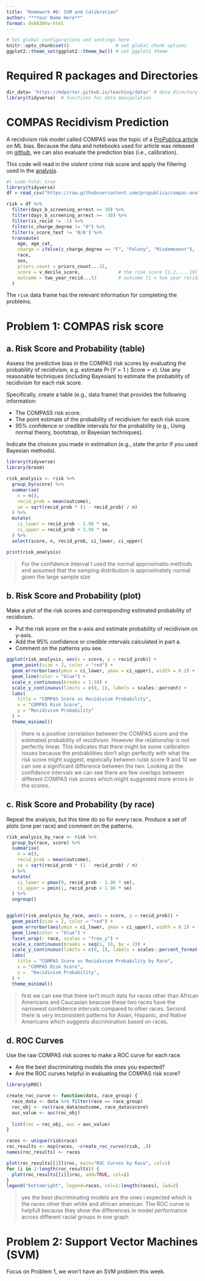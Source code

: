 ```yaml
---
title: "Homework #6: SVM and Calibration" 
author: "**Your Name Here**"
format: ds6030hw-html
---
```


```r
# Set global configurations and settings here
knitr::opts_chunk$set()                 # set global chunk options
ggplot2::theme_set(ggplot2::theme_bw()) # set ggplot2 theme
```

# Required R packages and Directories {.unnumbered .unlisted}

```r
dir_data= 'https://mdporter.github.io/teaching/data/' # data directory
library(tidyverse)  # functions for data manipulation  
```


# COMPAS Recidivism Prediction

A recidivism risk model called COMPAS was the topic of a [ProPublica article](https://www.propublica.org/article/machine-bias-risk-assessments-in-criminal-sentencing/) on ML bias. Because the data and notebooks used for article was released on [github](https://github.com/propublica/compas-analysis), we can also evaluate the prediction bias (i.e., calibration). 

This code will read in the *violent crime* risk score and apply the filtering used in the [analysis](https://github.com/propublica/compas-analysis/blob/master/Compas%20Analysis.ipynb).
```r
#| code-fold: true
library(tidyverse)
df = read_csv("https://raw.githubusercontent.com/propublica/compas-analysis/master/compas-scores-two-years-violent.csv")

risk = df %>% 
  filter(days_b_screening_arrest <= 30) %>%
  filter(days_b_screening_arrest >= -30) %>% 
  filter(is_recid != -1) %>%
  filter(c_charge_degree != "O") %>%
  filter(v_score_text != 'N/A') %>% 
  transmute(
    age, age_cat,
    charge = ifelse(c_charge_degree == "F", "Felony", "Misdemeanor"),
    race,
    sex,                 
    priors_count = priors_count...15,
    score = v_decile_score,              # the risk score {1,2,...,10}
    outcome = two_year_recid...53        # outcome {1 = two year recidivate}
  )
```

The `risk` data frame has the relevant information for completing the problems.



# Problem 1: COMPAS risk score


## a. Risk Score and Probability (table)

Assess the predictive bias in the COMPAS risk scores by evaluating the probability of recidivism, e.g. estimate $\Pr(Y = 1 \mid \text{Score}=x)$. Use any reasonable techniques (including Bayesian) to estimate the probability of recidivism for each risk score. 

Specifically, create a table (e.g., data frame) that provides the following information:

- The COMPASS risk score.
- The point estimate of the probability of recidivism for each risk score.
- 95% confidence or credible intervals for the probability (e.g., Using normal theory, bootstrap, or Bayesian techniques).

Indicate the choices you made in estimation (e.g., state the prior if you used Bayesian methods).

::: {.callout-note title="Solution"}
```r
library(tidyverse)
library(broom)

risk_analysis <- risk %>%
  group_by(score) %>%
  summarise(
    n = n(),
    recid_prob = mean(outcome),
    se = sqrt(recid_prob * (1 - recid_prob) / n)
  ) %>%
  mutate(
    ci_lower = recid_prob - 1.96 * se,
    ci_upper = recid_prob + 1.96 * se
  ) %>%
  select(score, n, recid_prob, ci_lower, ci_upper)

print(risk_analysis)
```
> For the confidence interval I used the normal approximatio methods and assumed that the samping distribution is approximately normal given the large sample size

:::

## b. Risk Score and Probability (plot)

Make a plot of the risk scores and corresponding estimated probability of recidivism. 

- Put the risk score on the x-axis and estimate probability of recidivism on y-axis.
- Add the 95% confidence or credible intervals calculated in part a.
- Comment on the patterns you see. 

::: {.callout-note title="Solution"}
```r
ggplot(risk_analysis, aes(x = score, y = recid_prob)) +
  geom_point(size = 2, color = "red") +
  geom_errorbar(aes(ymin = ci_lower, ymax = ci_upper), width = 0.2) +
  geom_line(color = "blue") +
  scale_x_continuous(breaks = 1:10) +
  scale_y_continuous(limits = c(0, 1), labels = scales::percent) +
  labs(
    title = "COMPAS Score vs Recidivism Probability",
    x = "COMPAS Risk Score",
    y = "Recidivism Probability"
  ) +
  theme_minimal()

```
> there is a positive correlation between the COMPAS score and the estimated probability of recidivism. However the relationship is not perfectly linear. This indicates that there might be some calibration issues because the probabilities don't align perfectly with what the risk score might suggest, espeically between ruisk score 9 and 10 we can see a significant difference between the two. Looking at the confidence intervals we can see there are few overlaps between different COMPAS risk scores which might suggested more errors in the scores. 
:::

## c. Risk Score and Probability (by race)

Repeat the analysis, but this time do so for every race. Produce a set of plots (one per race) and comment on the patterns. 


::: {.callout-note title="Solution"}
```r
risk_analysis_by_race <- risk %>%
  group_by(race, score) %>%
  summarise(
    n = n(),
    recid_prob = mean(outcome),
    se = sqrt(recid_prob * (1 - recid_prob) / n)
  ) %>%
  mutate(
    ci_lower = pmax(0, recid_prob - 1.96 * se),
    ci_upper = pmin(1, recid_prob + 1.96 * se)
  ) %>%
  ungroup()


ggplot(risk_analysis_by_race, aes(x = score, y = recid_prob)) +
  geom_point(size = 2, color = "red") +
  geom_errorbar(aes(ymin = ci_lower, ymax = ci_upper), width = 0.2) +
  geom_line(color = "blue") +
  facet_wrap(~ race, scales = "free_y") +
  scale_x_continuous(breaks = seq(1, 10, by = 2)) +
  scale_y_continuous(limits = c(0, 1), labels = scales::percent_format(accuracy = 1)) +
  labs(
    title = "COMPAS Score vs Recidivism Probability by Race",
    x = "COMPAS Risk Score",
    y =  "Recidivism Probability",
  ) +
  theme_minimal() 
```
> first we can see that there isn't much data for races other than African Americans and Caucasian beacuse these two races have the narrowest confidence intervals compared to other races. Second there is very inconsistent patterns for Asian, Hispanic, and Native Americans which suggests discrimination based on races. 
:::

## d. ROC Curves

Use the raw COMPAS risk scores to make a ROC curve for each race. 

- Are the best discriminating models the ones you expected? 
- Are the ROC curves helpful in evaluating the COMPAS risk score? 

::: {.callout-note title="Solution"}
```r
library(pROC)

create_roc_curve <- function(data, race_group) {
  race_data <- data %>% filter(race == race_group)
  roc_obj <- roc(race_data$outcome, race_data$score)
  auc_value <- auc(roc_obj)
  
  list(roc = roc_obj, auc = auc_value)
}

races <- unique(risk$race)
roc_results <- map(races, ~create_roc_curve(risk, .))
names(roc_results) <- races

plot(roc_results[[1]]$roc, main="ROC Curves by Race", col=1)
for (i in 2:length(roc_results)) {
  plot(roc_results[[i]]$roc, add=TRUE, col=i)
}
legend("bottomright", legend=races, col=1:length(races), lwd=2)
```
> yes the best discriminating models are the ones i expected which is the races other than white and african american. The ROC curve is helpfull because they show the differences in model performance across different racial groups in one graph
:::


# Problem 2: Support Vector Machines (SVM)

Focus on Problem 1, we won't have an SVM problem this week.



    


